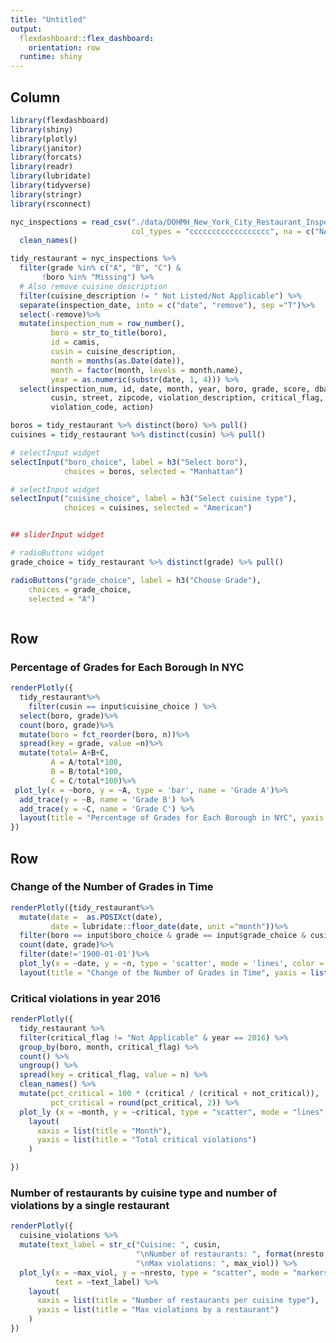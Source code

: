 ```yaml
---
title: "Untitled"
output: 
  flexdashboard::flex_dashboard:
    orientation: row
  runtime: shiny
---
```



Column {.sidebar}
-----------------------------------------------------------------------

```r
library(flexdashboard)
library(shiny)
library(plotly)
library(janitor)
library(forcats)
library(readr)
library(lubridate)
library(tidyverse)
library(stringr)
library(rsconnect)

nyc_inspections = read_csv("./data/DOHMH_New_York_City_Restaurant_Inspection_Results.csv.gz",
                           col_types = "cccccccccccccccccc", na = c("NA", "N/A")) %>%
  clean_names() 

tidy_restaurant = nyc_inspections %>%  
  filter(grade %in% c("A", "B", "C") & 
       !boro %in% "Missing") %>% 
  # Also remove cuisine description
  filter(cuisine_description != " Not Listed/Not Applicable") %>%
  separate(inspection_date, into = c("date", "remove"), sep ="T")%>%
  select(-remove)%>%
  mutate(inspection_num = row_number(),
         boro = str_to_title(boro),
         id = camis,
         cusin = cuisine_description,
         month = months(as.Date(date)),
         month = factor(month, levels = month.name),
         year = as.numeric(substr(date, 1, 4))) %>% 
  select(inspection_num, id, date, month, year, boro, grade, score, dba, 
         cusin, street, zipcode, violation_description, critical_flag, inspection_type,
         violation_code, action)
```



```r
boros = tidy_restaurant %>% distinct(boro) %>% pull()
cuisines = tidy_restaurant %>% distinct(cusin) %>% pull()

# selectInput widget
selectInput("boro_choice", label = h3("Select boro"),
            choices = boros, selected = "Manhattan")

# selectInput widget
selectInput("cuisine_choice", label = h3("Select cuisine type"),
            choices = cuisines, selected = "American")


## sliderInput widget

# radioButtons widget
grade_choice = tidy_restaurant %>% distinct(grade) %>% pull()

radioButtons("grade_choice", label = h3("Choose Grade"),
    choices = grade_choice, 
    selected = "A")



```


Row
-----------------------------------------------------------------------

### Percentage of Grades for Each Borough In NYC

```r

renderPlotly({
  tidy_restaurant%>%
    filter(cusin == input$cuisine_choice ) %>%
  select(boro, grade)%>%
  count(boro, grade)%>%
  mutate(boro = fct_reorder(boro, n))%>%
  spread(key = grade, value =n)%>%
  mutate(total= A+B+C,
         A = A/total*100,
         B = B/total*100,
         C = C/total*100)%>%
 plot_ly(x = ~boro, y = ~A, type = 'bar', name = 'Grade A')%>% 
  add_trace(y = ~B, name = 'Grade B') %>% 
  add_trace(y = ~C, name = 'Grade C') %>% 
  layout(title = "Percentage of Grades for Each Borough in NYC", yaxis = list(title = 'Percentage (%)'), barmode = "stack")
})
```

Row {.tabset .tabset-fade}
-----------------------------------------------------------------------

### Change of the Number of Grades in Time

```r
renderPlotly({tidy_restaurant%>%
  mutate(date =  as.POSIXct(date),
         date = lubridate::floor_date(date, unit ="month"))%>%
  filter(boro == input$boro_choice & grade == input$grade_choice & cusin == input$cuisine_choice)%>%
  count(date, grade)%>%
  filter(date!='1900-01-01')%>%  
  plot_ly(x = ~date, y = ~n, type = 'scatter', mode = 'lines', color = ~grade)%>%
  layout(title = "Change of the Number of Grades in Time", yaxis = list(title = "Freq of Grades"), xaxis = list(title = "Time")) })
```

###  Critical violations in year 2016

```r
renderPlotly({
  tidy_restaurant %>%
  filter(critical_flag != "Not Applicable" & year == 2016) %>%
  group_by(boro, month, critical_flag) %>%
  count() %>% 
  ungroup() %>%
  spread(key = critical_flag, value = n) %>%
  clean_names() %>% 
  mutate(pct_critical = 100 * (critical / (critical + not_critical)),
         pct_critical = round(pct_critical, 2)) %>%
  plot_ly (x = ~month, y = ~critical, type = "scatter", mode = "lines", color = ~boro) %>%
    layout(
      xaxis = list(title = "Month"),
      yaxis = list(title = "Total critical violations")
    )

})
```

### Number of restaurants by cuisine type and number of violations by a single restaurant
```r
renderPlotly({
  cuisine_violations %>%
  mutate(text_label = str_c("Cuisine: ", cusin, 
                            "\nNumber of restaurants: ", format(nresto, nsmall=1, big.mark = ","),
                            "\nMax violations: ", max_viol)) %>%
  plot_ly(x = ~max_viol, y = ~nresto, type = "scatter", mode = "markers",
          text = ~text_label) %>%
    layout(
      xaxis = list(title = "Number of restaurants per cuisine type"),
      yaxis = list(title = "Max violations by a restaurant")
    )
})
```

